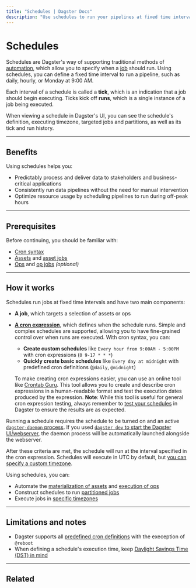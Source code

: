 ```yaml
---
title: "Schedules | Dagster Docs"
description: "Use schedules to run your pipelines at fixed time intervals."
---
```


# Schedules

Schedules are Dagster's way of supporting traditional methods of [automation](/concepts/automation), which allow you to specify when a [job](/concepts/ops-jobs-graphs/jobs) should run. Using schedules, you can define a fixed time interval to run a pipeline, such as daily, hourly, or Monday at 9:00 AM.

Each interval of a schedule is called a **tick**, which is an indication that a job should begin executing. Ticks kick off **runs**, which is a single instance of a job being executed.

When viewing a schedule in Dagster's UI, you can see the schedule's definition, executing timezone, targeted jobs and partitions, as well as its tick and run history.

---

## Benefits

Using schedules helps you:

- Predictably process and deliver data to stakeholders and business-critical applications
- Consistently run data pipelines without the need for manual intervention
- Optimize resource usage by scheduling pipelines to run during off-peak hours

---

## Prerequisites

Before continuing, you should be familiar with:

- [Cron syntax](https://en.wikipedia.org/wiki/Cron)
- [Assets](/concepts/assets/software-defined-assets) and [asset jobs](/concepts/assets/asset-jobs)
- [Ops](/concepts/ops-jobs-graphs/ops) and [op jobs](/concepts/ops-jobs-graphs/op-jobs) _(optional)_

---

## How it works

Schedules run jobs at fixed time intervals and have two main components:

- **A job**, which targets a selection of assets or ops
- [**A cron expression**](https://en.wikipedia.org/wiki/Cron), which defines when the schedule runs. Simple and complex schedules are supported, allowing you to have fine-grained control over when runs are executed. With cron syntax, you can:

  - **Create custom schedules** like `Every hour from 9:00AM - 5:00PM` with cron expressions (`0 9-17 * * *`)
  - **Quickly create basic schedules** like `Every day at midnight` with predefined cron definitions (`@daily`, `@midnight`)

  To make creating cron expressions easier, you can use an online tool like [Crontab Guru](https://crontab.guru/). This tool allows you to create and describe cron expressions in a human-readable format and test the execution dates produced by the expression. **Note**: While this tool is useful for general cron expression testing, always remember to [test your schedules](/concepts/automation/schedules/testing) in Dagster to ensure the results are as expected.

Running a schedule requires the schedule to be turned on and an active [`dagster-daemon` process](/deployment/dagster-daemon). If you used [`dagster dev` to start the Dagster UI/webserver](/guides/running-dagster-locally), the daemon process will be automatically launched alongside the webserver.

After these criteria are met, the schedule will run at the interval specified in the cron expression. Schedules will execute in UTC by default, but [you can specify a custom timezone](/concepts/automation/schedules/customizing-executing-timezones).

Using schedules, you can:

- Automate the [materialization of assets](/concepts/automation/schedules/automating-assets-schedules-jobs) and [execution of ops](/concepts/automation/schedules/automating-ops-schedules-jobs)
- Construct schedules to run [partitioned jobs](/concepts/automation/schedules/partitioned-schedules)
- Execute jobs in [specific timezones](/concepts/automation/schedules/customizing-executing-timezones)

---

## Limitations and notes

- Dagster supports all [predefined cron definitions](https://en.wikipedia.org/wiki/Cron#Nonstandard_predefined_scheduling_definitions) with the exeception of `@reboot`
- When defining a schedule's execution time, keep [Daylight Savings Time (DST) in mind](/concepts/automation/schedules/customizing-executing-timezones#execution-times-and-daylight-savings-time)

---

## Related

<ArticleList>
  <ArticleListItem
    title="Automating assets with schedules and jobs"
    href="/concepts/automation/schedules/automating-assets-schedules-jobs"
  ></ArticleListItem>
  <ArticleListItem
    title="Automating ops with schedules and jobs"
    href="/concepts/automation/schedules/automating-ops-schedules-jobs"
  ></ArticleListItem>
  <ArticleListItem
    title="Constructing schedules from partitioned jobs"
    href="/concepts/automation/schedules/partitioned-schedules"
  ></ArticleListItem>
  <ArticleListItem
    title="Customizing a schedule's executing timezone"
    href="/concepts/automation/schedules/customizing-executing-timezones"
  ></ArticleListItem>
  <ArticleListItem
    title="Testing schedules"
    href="/concepts/automation/schedules/testing"
  ></ArticleListItem>
  <ArticleListItem
    title="Troubleshooting schedules"
    href="/concepts/automation/schedules/troubleshooting"
  ></ArticleListItem>
  <ArticleListItem
    title="Schedule examples"
    href="/concepts/automation/schedules/examples"
  ></ArticleListItem>
</ArticleList>
